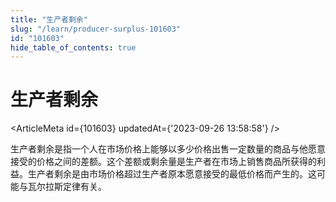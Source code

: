 ```yaml
---
title: "生产者剩余"
slug: "/learn/producer-surplus-101603"
id: "101603"
hide_table_of_contents: true
---
```



# 生产者剩余

<ArticleMeta id={101603} updatedAt={'2023-09-26 13:58:58'} />
<div className='border-solid border-b border-t-0 my-4 border-[var(--ifm-color-gray-300)]' />

生产者剩余是指一个人在市场价格上能够以多少价格出售一定数量的商品与他愿意接受的价格之间的差额。这个差额或剩余量是生产者在市场上销售商品所获得的利益。生产者剩余是由市场价格超过生产者原本愿意接受的最低价格而产生的。这可能与瓦尔拉斯定律有关。
